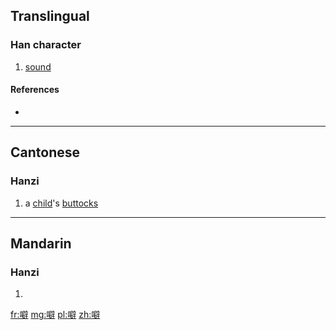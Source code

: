 ==Translingual==

===Han character===
{{Han char|rn=30|rad=口|as=13|sn=16|four=|canj=口尸口十 (RSRJ)}}

# [[sound]]

====References====
* {{Han ref|kx=0211.121|hdz=10695.030|uh=567C|ud=22140}}

----

==Cantonese==

===Hanzi===
{{yue-hanzi|jyut=[[pek1]], [[pet1]], [[pet6]]|y=pek1, pet1, pet6}}

# a [[child]]'s [[buttocks]]

----

==Mandarin==

===Hanzi===
{{cmn-hanzi|pin=[[pī]] ([[pi1]])|wg=p'i<sup>1</sup>}}

# {{defn|lang=cmn|sort=口13}}

[[fr:噼]]
[[mg:噼]]
[[pl:噼]]
[[zh:噼]]